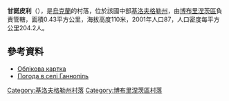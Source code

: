 {{coord|47|51|16|N|31|53|16|E|scale:100000_region:UA|display=title}}

'''甘諾皮利'''（{{lang-uk|Ганнопіль}}），是[[烏克蘭|烏克蘭]]的村落，位於該國中部[[基洛夫格勒州|基洛夫格勒州]]，由[[博布里涅茨區|博布里涅茨區]]負責管轄，面積0.43平方公里，海拔高度110米，2001年人口87，人口密度每平方公里204.2人。

==參考資料==
* [http://gska2.rada.gov.ua/pls/z7502/A005?rdat1=11.11.2008&rf7571=16403 Облікова картка]{{dead link|date=2018年3月 |bot=InternetArchiveBot |fix-attempted=yes }}
* [http://weather.in.ua/ua/kirovogradskaja/4933 Погода в селі Ганнопіль] {{Wayback|url=http://weather.in.ua/ua/kirovogradskaja/4933 |date=20111220192349 }}

{{DEFAULTSORT:Ганнопіль}}
[[Category:基洛夫格勒州村落|Category:基洛夫格勒州村落]]
[[Category:博布里涅茨區村落|Category:博布里涅茨區村落]]


{{Kirovohrad-geo-stub}}
